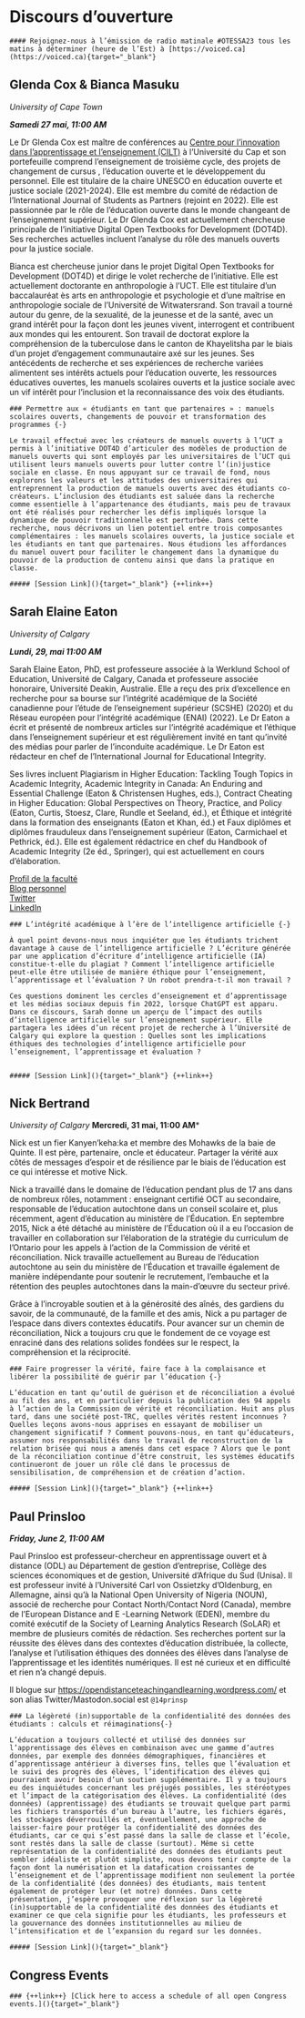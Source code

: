 # Discours d’ouverture {-}



```block

#### Rejoignez-nous à l’émission de radio matinale #OTESSA23 tous les matins à déterminer (heure de l’Est) à [https://voiced.ca](https://voiced.ca){target="_blank"}
```

## Glenda Cox & Bianca Masuku {-}

*University of Cape Town*

***Samedi 27 mai, 11:00 AM***

Le Dr Glenda Cox est maître de conférences au [Centre pour l’innovation dans l’apprentissage et l’enseignement (CILT)](http://www.cilt.uct.ac.za/) à l’Université du Cap et son portefeuille comprend l’enseignement de troisième cycle, des projets de changement de cursus , l’éducation ouverte et le développement du personnel. Elle est titulaire de la chaire UNESCO en éducation ouverte et justice sociale (2021-2024). Elle est membre du comité de rédaction de l’International Journal of Students as Partners (rejoint en 2022). Elle est passionnée par le rôle de l’éducation ouverte dans le monde changeant de l’enseignement supérieur. Le Dr Glenda Cox est actuellement chercheuse principale de l’initiative Digital Open Textbooks for Development (DOT4D). Ses recherches actuelles incluent l’analyse du rôle des manuels ouverts pour la justice sociale.

Bianca est chercheuse junior dans le projet Digital Open Textbooks for Development (DOT4D) et dirige le volet recherche de l’initiative. Elle est actuellement doctorante en anthropologie à l’UCT. Elle est titulaire d’un baccalauréat ès arts en anthropologie et psychologie et d’une maîtrise en anthropologie sociale de l’Université de Witwatersrand. Son travail a tourné autour du genre, de la sexualité, de la jeunesse et de la santé, avec un grand intérêt pour la façon dont les jeunes vivent, interrogent et contribuent aux mondes qui les entourent. Son travail de doctorat explore la compréhension de la tuberculose dans le canton de Khayelitsha par le biais d’un projet d’engagement communautaire axé sur les jeunes. Ses antécédents de recherche et ses expériences de recherche variées alimentent ses intérêts actuels pour l’éducation ouverte, les ressources éducatives ouvertes, les manuels scolaires ouverts et la justice sociale avec un vif intérêt pour l’inclusion et la reconnaissance des voix des étudiants.

```block

### Permettre aux « étudiants en tant que partenaires » : manuels scolaires ouverts, changements de pouvoir et transformation des programmes {-}

Le travail effectué avec les créateurs de manuels ouverts à l’UCT a permis à l’initiative DOT4D d’articuler des modèles de production de manuels ouverts qui sont employés par les universitaires de l’UCT qui utilisent leurs manuels ouverts pour lutter contre l’(in)justice sociale en classe. En nous appuyant sur ce travail de fond, nous explorons les valeurs et les attitudes des universitaires qui entreprennent la production de manuels ouverts avec des étudiants co-créateurs. L’inclusion des étudiants est saluée dans la recherche comme essentielle à l’appartenance des étudiants, mais peu de travaux ont été réalisés pour rechercher les défis impliqués lorsque la dynamique de pouvoir traditionnelle est perturbée. Dans cette recherche, nous décrivons un lien potentiel entre trois composantes complémentaires : les manuels scolaires ouverts, la justice sociale et les étudiants en tant que partenaires. Nous étudions les affordances du manuel ouvert pour faciliter le changement dans la dynamique du pouvoir de la production de contenu ainsi que dans la pratique en classe.

##### [Session Link](){target="_blank"} {++link++}

```

## Sarah Elaine Eaton {-}

*University of Calgary*

***Lundi, 29, mai 11:00 AM***

Sarah Elaine Eaton, PhD, est professeure associée à la Werklund School of Education, Université de Calgary, Canada et professeure associée honoraire, Université Deakin, Australie. Elle a reçu des prix d’excellence en recherche pour sa bourse sur l’intégrité académique de la Société canadienne pour l’étude de l’enseignement supérieur (SCSHE) (2020) et du Réseau européen pour l’intégrité académique (ENAI) (2022). Le Dr Eaton a écrit et présenté de nombreux articles sur l’intégrité académique et l’éthique dans l’enseignement supérieur et est régulièrement invité en tant qu’invité des médias pour parler de l’inconduite académique. Le Dr Eaton est rédacteur en chef de l’International Journal for Educational Integrity.

Ses livres incluent Plagiarism in Higher Education: Tackling Tough Topics in Academic Integrity, Academic Integrity in Canada: An Enduring and Essential Challenge (Eaton & Christensen Hughes, eds.), Contract Cheating in Higher Education: Global Perspectives on Theory, Practice, and Policy (Eaton, Curtis, Stoesz, Clare, Rundle et Seeland, éd.), et Éthique et intégrité dans la formation des enseignants (Eaton et Khan, éd.) et Faux diplômes et diplômes frauduleux dans l’enseignement supérieur (Eaton, Carmichael et Pethrick, éd.). Elle est également rédactrice en chef du Handbook of Academic Integrity (2e éd., Springer), qui est actuellement en cours d’élaboration.

[Profil de la faculté](https://profiles.ucalgary.ca/sarah-elaine-eaton)    
[Blog personnel](https://drsaraheaton.wordpress.com/)   
[Twitter](https://twitter.com/DrSarahEaton)  
[LinkedIn](https://ca.linkedin.com/in/drsaraheaton)

```block

### L’intégrité académique à l’ère de l’intelligence artificielle {-}

À quel point devons-nous nous inquiéter que les étudiants trichent davantage à cause de l’intelligence artificielle ? L’écriture générée par une application d’écriture d’intelligence artificielle (IA) constitue-t-elle du plagiat ? Comment l’intelligence artificielle peut-elle être utilisée de manière éthique pour l’enseignement, l’apprentissage et l’évaluation ? Un robot prendra-t-il mon travail ?

Ces questions dominent les cercles d’enseignement et d’apprentissage et les médias sociaux depuis fin 2022, lorsque ChatGPT est apparu. Dans ce discours, Sarah donne un aperçu de l’impact des outils d’intelligence artificielle sur l’enseignement supérieur. Elle partagera les idées d’un récent projet de recherche à l’Université de Calgary qui explore la question : Quelles sont les implications éthiques des technologies d’intelligence artificielle pour l’enseignement, l’apprentissage et évaluation ?


##### [Session Link](){target="_blank"} {++link++}

```

## Nick Bertrand {-}


*University of Calgary
***Mercredi,  31 mai, 11:00 AM***

Nick est un fier Kanyen’keha:ka et membre des Mohawks de la baie de Quinte. Il est père, partenaire, oncle et éducateur. Partager la vérité aux côtés de messages d’espoir et de résilience par le biais de l’éducation est ce qui intéresse et motive Nick.

Nick a travaillé dans le domaine de l’éducation pendant plus de 17 ans dans de nombreux rôles, notamment : enseignant certifié OCT au secondaire, responsable de l’éducation autochtone dans un conseil scolaire et, plus récemment, agent d’éducation au ministère de l’Éducation. En septembre 2015, Nick a été détaché au ministère de l’Éducation où il a eu l’occasion de travailler en collaboration sur l’élaboration de la stratégie du curriculum de l’Ontario pour les appels à l’action de la Commission de vérité et réconciliation. Nick travaille actuellement au Bureau de l’éducation autochtone au sein du ministère de l’Éducation et travaille également de manière indépendante pour soutenir le recrutement, l’embauche et la rétention des peuples autochtones dans la main-d’œuvre du secteur privé.

Grâce à l’incroyable soutien et à la générosité des aînés, des gardiens du savoir, de la communauté, de la famille et des amis, Nick a pu partager de l’espace dans divers contextes éducatifs. Pour avancer sur un chemin de réconciliation, Nick a toujours cru que le fondement de ce voyage est enraciné dans des relations solides fondées sur le respect, la compréhension et la réciprocité.

```block

### Faire progresser la vérité, faire face à la complaisance et libérer la possibilité de guérir par l’éducation {-}

L’éducation en tant qu’outil de guérison et de réconciliation a évolué au fil des ans, et en particulier depuis la publication des 94 appels à l’action de la Commission de vérité et réconciliation. Huit ans plus tard, dans une société post-TRC, quelles vérités restent inconnues ? Quelles leçons avons-nous apprises en essayant de mobiliser un changement significatif ? Comment pouvons-nous, en tant qu’éducateurs, assumer nos responsabilités dans le travail de reconstruction de la relation brisée qui nous a amenés dans cet espace ? Alors que le pont de la réconciliation continue d’être construit, les systèmes éducatifs continueront de jouer un rôle clé dans le processus de sensibilisation, de compréhension et de création d’action.

##### [Session Link](){target="_blank"} {++link++}

```

## Paul Prinsloo {-}


***Friday, June 2, 11:00 AM***

Paul Prinsloo est professeur-chercheur en apprentissage ouvert et à distance (ODL) au Département de gestion d’entreprise, Collège des sciences économiques et de gestion, Université d’Afrique du Sud (Unisa). Il est professeur invité à l’Université Carl von Ossietzky d’Oldenburg, en Allemagne, ainsi qu’à la National Open University of Nigeria (NOUN), associé de recherche pour Contact North/Contact Nord (Canada), membre de l’European Distance and E -Learning Network (EDEN), membre du comité exécutif de la Society of Learning Analytics Research (SoLAR) et membre de plusieurs comités de rédaction. Ses recherches portent sur la réussite des élèves dans des contextes d’éducation distribuée, la collecte, l’analyse et l’utilisation éthiques des données des élèves dans l’analyse de l’apprentissage et les identités numériques. Il est né curieux et en difficulté et rien n’a changé depuis.

Il blogue sur <https://opendistanceteachingandlearning.wordpress.com/> et son alias Twitter/Mastodon.social est `@14prinsp`

```block

### La légèreté (in)supportable de la confidentialité des données des étudiants : calculs et réimaginations{-}

L’éducation a toujours collecté et utilisé des données sur l’apprentissage des élèves en combinaison avec une gamme d’autres données, par exemple des données démographiques, financières et d’apprentissage antérieur à diverses fins, telles que l’évaluation et le suivi des progrès des élèves, l’identification des élèves qui pourraient avoir besoin d’un soutien supplémentaire. Il y a toujours eu des inquiétudes concernant les préjugés possibles, les stéréotypes et l’impact de la catégorisation des élèves. La confidentialité (des données) (apprentissage) des étudiants se trouvait quelque part parmi les fichiers transportés d’un bureau à l’autre, les fichiers égarés, les stockages déverrouillés et, éventuellement, une approche de laisser-faire pour protéger la confidentialité des données des étudiants, car ce qui s’est passé dans la salle de classe et l’école, sont restés dans la salle de classe (surtout). Même si cette représentation de la confidentialité des données des étudiants peut sembler idéaliste et plutôt simpliste, nous devons tenir compte de la façon dont la numérisation et la datafication croissantes de l’enseignement et de l’apprentissage modifient non seulement la portée de la confidentialité (des données) des étudiants, mais tentent également de protéger leur (et notre) données. Dans cette présentation, j’espère provoquer une réflexion sur la légèreté (in)supportable de la confidentialité des données des étudiants et examiner ce que cela signifie pour les étudiants, les professeurs et la gouvernance des données institutionnelles au milieu de l’intensification et de l’expansion du regard sur les données.

##### [Session Link](){target="_blank"}

```

## Congress Events {-}

```block


### {++link++} [Click here to access a schedule of all open Congress events.](){target="_blank"}

```
